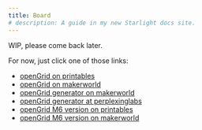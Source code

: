 ```yaml
---
title: Board
# description: A guide in my new Starlight docs site.
---
```


WIP, please come back later.

For now, just click one of those links:
* [openGrid on printables](https://www.printables.com/model/1214361-opengrid-walldesk-mounting-framework-and-ecosystem)
* [openGrid on makerworld](https://makerworld.com/en/models/1179191-opengrid-wall-desk-mounting-framework-ecosystem)
* [openGrid generator on makerworld](https://makerworld.com/en/models/1304337-opengrid-tile-generator)
* [openGrid generator at perplexinglabs](https://gridfinity.perplexinglabs.com/pr/opengrid/0/0)
* [openGrid M6 version on printables](https://www.printables.com/model/1219888-opengrid-m6-screw-board-version)
* [openGrid M6 version on makerworld](https://makerworld.com/en/models/1184183-opengrid-m6-screw-board-version)

